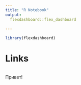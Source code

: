 ```yaml
---
title: "R Notebook"
output: 
  flexdashboard::flex_dashboard
  
---
```


```r
library(flexdashboard)
```



# Links {data-width=500}
```r

```
Привет!
